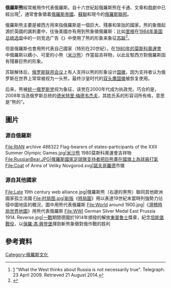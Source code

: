 {{expand|time=2016-07-25T14:03:12+00:00}}
'''俄羅斯熊'''經常被用作代表俄羅斯。自十六世紀起俄羅斯熊在卡通、文章和戲劇中已經出現<ref>[http://www.telegraph.co.uk/sponsored/rbth/5207026/What-the-West-thinks-about-Russia-is-not-necessarily-true.html] {{Wayback|url=http://www.telegraph.co.uk/sponsored/rbth/5207026/What-the-West-thinks-about-Russia-is-not-necessarily-true.html |date=20151206043929 }}"What the West thinks about Russia is not necessarily true". Telegraph. 23 April 2009. Retrieved 21 August 2014.</ref>，通常會象徵着[[俄罗斯帝国|俄羅斯帝國]]、[[苏联|蘇聯]]和現今的[[俄罗斯|俄羅斯聯邦]]。

俄羅斯熊主要是被西方用來指俄羅斯是一個巨大、殘暴和笨拙的國家。熊的象徵起源於英國的諷刺畫中，往後美國亦有用到熊象徵俄羅斯：比如[[里根|里根]]在[[1984年美国总统选举|1984年美国总统选举]]中的一则竞选广告《{{link-en|森林中的熊|Bear in the woods}}》中使用了熊的形象来象征[[苏联|苏联]]<ref>{{cite web|title=狼群广告VS鸵鸟广告 布什克里打起“禽兽战”|url=http://www.cnhubei.com/200410/ca592055.htm|publisher=湖北日报|date=2014-10-24|accessdate=2017-11-01|archive-date=2012-07-22|archive-url=https://web.archive.org/web/20120722040353/http://www.cnhubei.com/200410/ca592055.htm|dead-url=no}}</ref>。

但是俄羅斯也會用熊代表自己國家（特別在20世紀）。在[[1980年夏季奥林匹克运动会|1980年的莫斯科奧運會]]中俄羅斯以嬌小、可愛的小熊（[[米沙熊|米沙熊]]）作當屆吉祥物，以此反駁西方對俄羅斯固有殘暴巨熊的形象。

苏联解体后，[[俄罗斯联邦会议|俄罗斯联邦会议]]上有人支持以熊的形象设计[[俄罗斯联邦国徽|国徽]]，因为支持者认为俄罗斯在世界上常常被视为一头熊，最终沙皇时代的[[双头鹰|双头鹰国徽]]被恢复使用。

后来，熊被[[统一俄罗斯党|统一俄罗斯党]]视为象征，该党在2000年代成为执政党。巧合的是，2008年当选俄罗斯总统的[[德米特里·梅德韦杰夫|德米特里·梅德韦杰夫]]，其姓氏系{{lang|ru|медведь}}的形容词所有格，意思是“熊的”。

== 圖片 ==
===源自俄羅斯===
<gallery widths="231px" heights="231px" perrow="3">
File:RIAN archive 488322 Flag-bearers of states-participants of the XXII Summer Olympic Games.jpg|[[米沙熊|米沙熊]] 1980莫斯科奧運會吉祥物
File:RussianBear.JPG|俄羅斯國家足球隊支持者把巨熊畫在國旗上為球員打氣
File:Coat of Arms of Veliky Novgorod.svg|[[諾夫哥羅德|諾夫哥羅德]]市徽
</gallery>

===源自其他國家===
<gallery widths="231px" heights="231px" perrow="3">
File:Late 19th century web alliance.jpg|俄羅斯熊（右邊的黑熊）聯同其他歐洲國家孤立法國
File:时局图.jpg|新版《[[時局圖|時局圖]]》用以表達19世紀末當時列強勢力佔侵中國地區的概況，圖中用熊代表俄羅斯
File:World around 1900.jpg|《[[滑稽時局世界地圖|滑稽時局世界地圖]]》用熊代表俄羅斯
File:WWI German Silver Medal East Prussia 1914. Reverse.jpg|[[一戰|一戰]]期間德國於1914年頒發的解放[[東普魯士|東普魯士]]獎章，紀念[[坦能堡戰役|坦能堡戰役]]，以[[保羅·馮·興登堡|保羅·馮·興登堡]]揮劍斬熊象徵對俄作戰的胜利
</gallery>

== 參考資料 ==
{{reflist}}

[[Category:俄羅斯文化|Category:俄羅斯文化]]